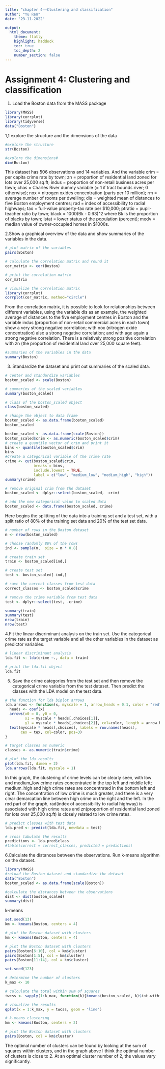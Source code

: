 ```yaml
---
title: "chapter 4——Clustering and classification"
author: "Yu Ren"
date: "23.11.2022"

output: 
  html_document:
    theme: flatly
    highlight: haddock
    toc: true
    toc_depth: 2
    number_section: false
---
```

# Assignment 4: Clustering and classification
1. Load the Boston data from the MASS package
```r
library(MASS)
library(corrplot)
library(tidyverse)
data("Boston")
```

1,1 explore the structure and the dimensions of the data
```r
#explore the structure
str(Boston)
```
```r
#explore the dimensions#
dim(Boston)
```
This dataset has 506 observations and 14 variables. And the variable crim = per capita crime rate by town; zn = proportion of residential land zoned for lots over 25,000 sq.ft; indus = proportion of non-retail business acres per town; chas = Charles River dummy variable (= 1 if tract bounds river; 0 otherwise); nox = nitrogen oxides concentration (parts per 10 million); rm = average number of rooms per dwelling; dis = weighted mean of distances to five Boston employment centres; rad = index of accessibility to radial highways; tax = full-value property-tax rate per \$10,000; ptratio = pupil-teacher ratio by town; black = 1000(Bk - 0.63)^2 where Bk is the proportion of blacks by town; lstat = lower status of the population (percent); medv = median value of owner-occupied homes in \$1000s.

2.Show a graphical overview of the data and show summaries of the variables in the data.
```r
# plot matrix of the variables
pairs(Boston)
```

```r
# calculate the correlation matrix and round it
cor_matrix <- cor(Boston) 

# print the correlation matrix
cor_matrix

# visualize the correlation matrix
library(corrplot)
corrplot(cor_matrix, method="circle")
```
From the correlation matrix, it is possible to look for relationships between different variables, using the variable dis as an example, the weighted average of distances to the five employment centres in Boston and the variable indus (proportion of non-retail commercial acres in each town) show a very strong negative correlation; with nox (nitrogen oxide concentration) also a strong negative correlation; and with age again a strong negative correlation. There is a relatively strong positive correlation with zn (the proportion of residential land over 25,000 square feet).

```r
#summaries of the variables in the data
summary(Boston)
```
3. Standardize the dataset and print out summaries of the scaled data.
```r
# center and standardize variables
boston_scaled <- scale(Boston)

# summaries of the scaled variables
summary(boston_scaled)

# class of the boston_scaled object
class(boston_scaled)

# change the object to data frame
boston_scaled <- as.data.frame(boston_scaled)
boston_scaled
```


```r
boston_scaled <- as.data.frame(scale(Boston))
boston_scaled$crim <- as.numeric(boston_scaled$crim)
# create a quantile vector of crim and print it
bins <- quantile(boston_scaled$crim)
bins
#Create a categorical variable of the crime rate
crime <- cut(boston_scaled$crim, 
             breaks = bins, 
             include.lowest = TRUE,
             label = c("low", "medium_low", "medium_high", "high"))
summary(crime)
```

```r
# remove original crim from the dataset
boston_scaled <- dplyr::select(boston_scaled, -crim)

# add the new categorical value to scaled data
boston_scaled <- data.frame(boston_scaled, crime)
```

Here begins the splitting of the data into a training set and a test set, with a split ratio of 80% of the training set data and 20% of the test set data.
```r
# number of rows in the Boston dataset 
n <- nrow(boston_scaled)

# choose randomly 80% of the rows
ind <- sample(n,  size = n * 0.8)

# create train set
train <- boston_scaled[ind,]

# create test set 
test <- boston_scaled[-ind,]

# save the correct classes from test data
correct_classes <- boston_scaled$crime

# remove the crime variable from test data
test <- dplyr::select(test, -crime)

summary(train)
summary(test)
nrow(train)
nrow(test)
```

4.Fit the linear discriminant analysis on the train set. Use the categorical crime rate as the target variable and all the other variables in the dataset as predictor variables. 
```r
# linear discriminant analysis
lda.fit <- lda(crime ~., data = train)

# print the lda.fit object
lda.fit 
```

5. Save the crime categories from the test set and then remove the categorical crime variable from the test dataset. Then predict the classes with the LDA model on the test data.
```r
# the function for lda biplot arrows
lda.arrows <- function(x, myscale = 1, arrow_heads = 0.1, color = "red", tex = 0.75, choices = c(1,2)){
  heads <- coef(x)
  arrows(x0 = 0, y0 = 0, 
         x1 = myscale * heads[,choices[1]], 
         y1 = myscale * heads[,choices[2]], col=color, length = arrow_heads)
  text(myscale * heads[,choices], labels = row.names(heads), 
       cex = tex, col=color, pos=3)
}

# target classes as numeric
classes <- as.numeric(train$crime)

# plot the lda results
plot(lda.fit, dimen = 2)
lda.arrows(lda.fit, myscale = 1)
```
In this graph, the clustering of crime levels can be clearly seen, with low and medium_low crime rates concentrated in the top left and middle left; medium_high and high crime rates are concentrated in the bottom left and right. The concentration of low crime is much greater, and there is a very clear demarcation line between high crime on the right and the left.
In the red part of the graph, rad(index of accessibility to radial highway) is associated with high crime rates and zn(proportion of residential land zoned for lots over 25,000 sq.ft) is closely related to low crime rates.   

```r
# predict classes with test data
lda.pred <- predict(lda.fit, newdata = test)

# cross tabulate the results
predictions <- lda.pred$class
#table(correct = correct_classes, predicted = predictions)
```


6.Calculate the distances between the observations. Run k-means algorithm on the dataset.
```r
library(MASS)
#reload the Boston dataset and standardize the detaset
data("Boston") 
boston_scaled <- as.data.frame(scale(Boston))

#calculate the distances between the observations
dist <- dist(boston_scaled)
summary(dist)
```
k-means
```r
set.seed(13)
km <- kmeans(Boston, centers = 4)

# plot the Boston dataset with clusters
km <- kmeans(Boston, centers = 4)

# plot the Boston dataset with clusters
pairs(Boston[6:10], col = km$cluster)
pairs(Boston[1:5], col = km$cluster)
pairs(Boston[11:14], col = km$cluster)


```

```r
set.seed(123)

# determine the number of clusters
k_max <- 10

# calculate the total within sum of squares
twcss <- sapply(1:k_max, function(k){kmeans(boston_scaled, k)$tot.withinss})

# visualize the results
qplot(x = 1:k_max, y = twcss, geom = 'line')

# k-means clustering
km <- kmeans(Boston, centers = 2)

# plot the Boston dataset with clusters
pairs(Boston, col = km$cluster)
```
The optimal number of clusters can be found by looking at the sum of squares within clusters, and in the graph above I think the optimal number of clusters is close to 2. At an optimal cluster number of 2, the values vary significantly. 


